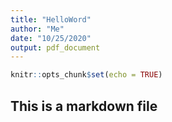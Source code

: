 ```yaml
---
title: "HelloWord"
author: "Me"
date: "10/25/2020"
output: pdf_document
---
```


```r
knitr::opts_chunk$set(echo = TRUE)
```

## This is a markdown file